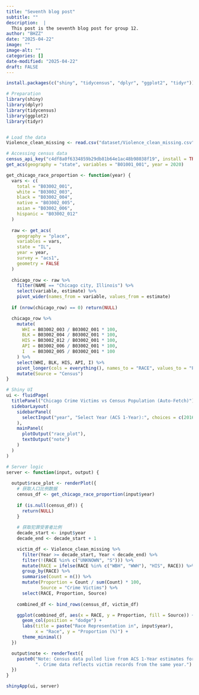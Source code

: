 ```yaml
---
title: "Seventh blog post"
subtitle: ""
description:  |
  This post is the seventh blog post for group 12.
author: "BHZZ"
date: "2025-04-22"
image: ""
image-alt: ""
categories: []
date-modified: "2025-04-22"
draft: FALSE
---
```


```r
install.packages(c("shiny", "tidycensus", "dplyr", "ggplot2", "tidyr"))

```

```r
# Preparation
library(shiny)
library(dplyr)
library(tidycensus)
library(ggplot2)
library(tidyr)


# Load the data
Violence_clean_missing <- read.csv("dataset/Violence_clean_missing.csv")

# Accessing census data
census_api_key("c4df8a0f6334859b29db81b64e1ac48b98038f19", install = TRUE)
get_acs(geography = "state", variables = "B01001_001", year = 2020)
```


```r

get_chicago_race_proportion <- function(year) {
  vars <- c(
    total = "B03002_001",
    white = "B03002_003",
    black = "B03002_004",
    native = "B03002_005",
    asian = "B03002_006",
    hispanic = "B03002_012"
  )
  
  raw <- get_acs(
    geography = "place",
    variables = vars,
    state = "IL",
    year = year,
    survey = "acs1",
    geometry = FALSE
  )
  
  chicago_row <- raw %>%
    filter(NAME == "Chicago city, Illinois") %>%
    select(variable, estimate) %>%
    pivot_wider(names_from = variable, values_from = estimate)
  
  if (nrow(chicago_row) == 0) return(NULL)

  chicago_row %>%
    mutate(
      WHI = B03002_003 / B03002_001 * 100,
      BLK = B03002_004 / B03002_001 * 100,
      HIS = B03002_012 / B03002_001 * 100,
      API = B03002_006 / B03002_001 * 100,
      I   = B03002_005 / B03002_001 * 100
    ) %>%
    select(WHI, BLK, HIS, API, I) %>%
    pivot_longer(cols = everything(), names_to = "RACE", values_to = "Proportion") %>%
    mutate(Source = "Census")
}

# Shiny UI
ui <- fluidPage(
  titlePanel("Chicago Crime Victims vs Census Population (Auto-Fetch)"),
  sidebarLayout(
    sidebarPanel(
      selectInput("year", "Select Year (ACS 1-Year):", choices = c(2016:2022), selected = 2020)
    ),
    mainPanel(
      plotOutput("race_plot"),
      textOutput("note")
    )
  )
)

# Server logic
server <- function(input, output) {
  
  output$race_plot <- renderPlot({
    # 获取人口比例数据
    census_df <- get_chicago_race_proportion(input$year)
    
    if (is.null(census_df)) {
      return(NULL)
    }
    
    # 获取犯罪受害者比例
    decade_start <- input$year
    decade_end <- decade_start + 1

    victim_df <- Violence_clean_missing %>%
      filter(Year >= decade_start, Year < decade_end) %>%
      filter(!(RACE %in% c("UNKNOWN", "S"))) %>%
      mutate(RACE = ifelse(RACE %in% c("WBH", "WWH"), "HIS", RACE)) %>%
      group_by(RACE) %>%
      summarise(Count = n()) %>%
      mutate(Proportion = Count / sum(Count) * 100,
             Source = "Crime Victims") %>%
      select(RACE, Proportion, Source)
    
    combined_df <- bind_rows(census_df, victim_df)

    ggplot(combined_df, aes(x = RACE, y = Proportion, fill = Source)) +
      geom_col(position = "dodge") +
      labs(title = paste("Race Representation in", input$year),
           x = "Race", y = "Proportion (%)") +
      theme_minimal()
  })

  output$note <- renderText({
    paste0("Note: Census data pulled live from ACS 1-Year estimates for ", input$year,
           ". Crime data reflects victim records from the same year.")
  })
}


```

```r

shinyApp(ui, server)



```

